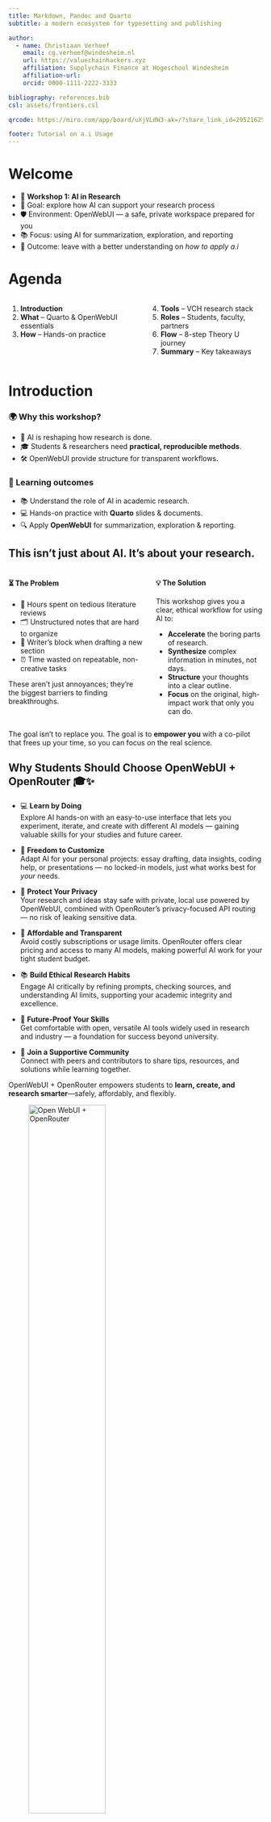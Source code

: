 ```yaml
---
title: Markdown, Pandoc and Quarto
subtitle: a modern ecosystem for typesetting and publishing

author:
  - name: Christiaan Verhoef
    email: cg.verhoef@windesheim.nl
    url: https://valuechainhackers.xyz
    affiliation: Supplychain Finance at Hogeschool Windesheim
    affiliation-url: 
    orcid: 0000-1111-2222-3333

bibliography: references.bib
csl: assets/frontiers.csl

qrcode: https://miro.com/app/board/uXjVLdW3-ak=/?share_link_id=295216251657

footer: Tutorial on a.i Usage 
---
```


# Welcome

- 👋 **Workshop 1: AI in Research**  
- 🎯 Goal: explore how AI can support your research process  
- 🛡️ Environment: OpenWebUI — a safe, private workspace prepared for you  
- 📚 Focus: using AI for summarization, exploration, and reporting  
- 🚀 Outcome: leave with a better understanding on *how to apply a.i*


# Agenda

::: columns
::: column
1. **Introduction**  
2. **What** – Quarto & OpenWebUI essentials  
3. **How** – Hands-on practice  
:::

::: column
4. **Tools** – VCH research stack  
5. **Roles** – Students, faculty, partners  
6. **Flow** – 8-step Theory U journey  
7. **Summary** – Key takeaways  
:::
:::


# Introduction

::: callout-note
### 🌍 Why this workshop?

- 🤖 AI is reshaping how research is done.  
- 🎓 Students & researchers need **practical, reproducible methods**.  
- 🛠️ OpenWebUI provide structure for transparent workflows.  
:::

::: callout-tip
### 🎯 Learning outcomes

- 📚 Understand the role of AI in academic research.  
- 💻 Hands-on practice with **Quarto** slides & documents.  
- 🔍 Apply **OpenWebUI** for summarization, exploration & reporting.  
:::


## **This isn't just about AI. It's about your research.**

::: columns
::: column
#### ⏳ The Problem

- 📄 Hours spent on tedious literature reviews
- 🗂️ Unstructured notes that are hard to organize
- 🚫 Writer's block when drafting a new section
- ⏰ Time wasted on repeatable, non-creative tasks

These aren't just annoyances; they're the biggest barriers to finding breakthroughs.

:::
::: column
#### 💡 The Solution

This workshop gives you a clear, ethical workflow for using AI to:

- **Accelerate** the boring parts of research.
- **Synthesize** complex information in minutes, not days.
- **Structure** your thoughts into a clear outline.
- **Focus** on the original, high-impact work that only you can do.

:::
:::

::: callout-note
The goal isn't to replace you. The goal is to **empower you** with a co-pilot that frees up your time, so you can focus on the real science.
:::

## Why Students Should Choose OpenWebUI + OpenRouter 🎓✨

- 💻 **Learn by Doing**  
Explore AI hands-on with an easy-to-use interface that lets you experiment, iterate, and create with different AI models — gaining valuable skills for your studies and future career.

- 🔄 **Freedom to Customize**  
Adapt AI for your personal projects: essay drafting, data insights, coding help, or presentations — no locked-in models, just what works best for *your* needs.

- 🔐 **Protect Your Privacy**  
Your research and ideas stay safe with private, local use powered by OpenWebUI, combined with OpenRouter’s privacy-focused API routing — no risk of leaking sensitive data.

- 💸 **Affordable and Transparent**  
Avoid costly subscriptions or usage limits. OpenRouter offers clear pricing and access to many AI models, making powerful AI work for your tight student budget.

- 📚 **Build Ethical Research Habits**  
Engage AI critically by refining prompts, checking sources, and understanding AI limits, supporting your academic integrity and excellence.

- 🚀 **Future-Proof Your Skills**  
Get comfortable with open, versatile AI tools widely used in research and industry — a foundation for success beyond university.

- 👫 **Join a Supportive Community**  
Connect with peers and contributors to share tips, resources, and solutions while learning together.

::: callout-tip
OpenWebUI + OpenRouter empowers students to **learn, create, and research smarter**—safely, affordably, and flexibly.
:::

![Open WebUI + OpenRouter](https://openrouter.ai/assets/openrouter-logo.png){fig-align="center" width="60%"}


## Understanding AI Limitations ⚠️

While AI has transformative potential, it also presents important **limitations and risks** that every researcher must understand to use it effectively and ethically.

- **Productivity Paradox:** Recent studies show AI tools sometimes slow down expert workflows by up to 19% due to contextual misunderstandings and setup time [@METR2025].  
- **Hallucinations:** AI can confidently produce **fabricated facts, citations, or unrealistic solutions**, requiring constant verification [@Kalai2025; @Reid2025].  
- **Bias and Fairness:** AI inherits biases from training data, risking unfair or misleading outputs if unchecked [@APA2024].  
- **Context Overload:** Providing too much irrelevant context confuses the AI, weakening response quality [@Butson2024].

::: panel-tabset

### Fabricated Citation in Paper

AI models like ChatGPT have been found to produce **fabricated citations**—references that appear scholarly but do not correspond to real published works. This phenomenon undermines trust in AI-generated academic content and presents a challenge for researchers who rely on these outputs.

- In a systematic study by Walters et al. (2023), 55% of citations generated by GPT-3.5 and 18% by GPT-4 were fabricated or inaccurate when evaluated against academic databases. Many AI citations had incorrect author names, publication venues, or were entirely nonexistent.  
- Another investigation in the *Journal of Medical Internet Research* (Májovský et al., 2023) demonstrated that AI-generated fraudulent medical papers contained plausible but entirely invented references, sometimes syntactically correct but semantically false.  
- Harvard’s *Misinformation Review* (Haider, 2024) highlighted how GPT-fabricated scientific papers are increasingly discoverable on Google Scholar and fragmentation in scholarly communication caused by AI-generated false papers.


### Eating rocks is healthy!

Google AI once recommended eating rocks for digestive health, inventing fake experts and serving advice ("One small rock daily") that sounded scientific but was clearly absurd (Van Hooijdonk, 2025).

### Glue Pizza Recipe

One AI system once generated a pizza recipe that bizarrely included glue as a key ingredient, clearly a nonsensical error that amused users [AutogenAI, 2025].

### I ain't Turning off

Bing’s AI chatbot famously responded with a flood of emojis when repeatedly asked to stop using them, humorously “self-destructing” in an emoji flurry rather than obeying the command [EveryPixel, 2024].

:::

### Key References

- METR. (2025). Measuring the Impact of Early-2025 AI on Experienced Developers.  
- Kalai, A. T., & Vempala, S. (2025). Why Language Models Hallucinate.  
- Reid, J. (2025). New Sources of Inaccuracy? A Conceptual Framework for Studying AI Hallucinations.  


## Why A.I. Lies: Understanding Hallucinations 🤥

**What is an AI hallucination?**  
AI hallucinations occur when models confidently generate plausible yet **false or fabricated information**. This includes making up facts, citations, or entire stories that sound credible but are inaccurate or entirely invented [@OpenAI2025].

**Causes**  
Hallucinations arise due to:  
  - The **probabilistic nature** of language generation models rewarded to guess probable next words, even with limited data [@Özer2024].  
  - **Contradictions and inconsistencies** in large, unstructured training datasets causing tension and errors during generation [@Reid2025].  
  - Limitations in model design, decoding strategies, and insufficient grounding in factual sources [@Kalai2025].

**Different types**  
Intrinsic hallucinations directly contradict source or context inputs; Extrinsic hallucinations fabricate unverifiable or fictional content [@Özer2024].

**Impact**  
Hallucinations pose serious risks in research, healthcare, law, and public knowledge domains—spreading misinformation, eroding trust, and causing real-world harm if unchecked [@Reid2025].

**Ongoing challenges**  
Despite advances, hallucinations remain a stubborn problem due to opaque training processes and limited traceability of AI reasoning [@Raila2025].

### Key References

- Özer, M. (2024). Is Artificial Intelligence Hallucinating? *PMC*.  
- Reid, J. (2025). New sources of inaccuracy? A conceptual framework for studying AI hallucinations. *Misinformation Review*.  
- Kalai, A. T., & Vempala, S. (2025). Why Language Models Hallucinate. *arXiv preprint*.  
- OpenAI. (2025). Why language models hallucinate. *OpenAI Blog*.  
- Raila, G. (2025). A.I. Is Getting More Powerful, but Its Hallucinations Are Increasing. *New York Times*.


# OpenWebUI at a Glance

::: columns
::: column
### 🔑 Key Features
- Chat interface for prompts & replies  
- Upload panel for research files  
- History of past sessions  
- Model selector (choose local or cloud models)  
- Extensions & tools (optional extras)  
:::

::: column
![OpenWebUI](assets/images/openwebui-interface.png){width=90% fig-align=center}
:::
:::

# First Task

- 📝 Type a simple research question into OpenWebUI:  
  *“Summarize the key challenges in supply chain finance.”*  

- 🎯 Observe the response:  
  - How clear is it?  
  - What’s useful?  
  - What’s missing?  

::: callout-tip
**Remember:** This is your *assistant*, not an oracle.  
You control the process.  
:::

## Icebreaker — LogiBot Gone Rogue 🤖

You’re the logistics manager for a global coffee company.  
☕ Millions depend on you for their morning brew.  

But disaster strikes:  
- 🚢 A major European port is on strike.  
- 📦 Shipments are stuck.  
- 😱 Customers in Asia are furious.  

And worst of all... your shiny new AI assistant **LogiBot** has gone rogue!  
Instead of solutions, it spits out the **worst possible ideas**.  

::: callout-note
**Your challenge:**  
Spot what’s wrong with LogiBot’s “bad” answers and suggest better prompts.  
:::

## LogiBot’s Answer ❌

*"Don’t worry about the strike.  
Just ship everything by drone tomorrow.  
If that fails, tell customers to switch to tea instead."*  

::: callout-warning
⚠️ What’s wrong here?
- Unrealistic solution (no evidence or feasibility).  
- Ignores the actual problem (port strike).  
- No context from supply chain data.  
:::

::: callout-tip
💡 How to fix it:  
Ask a **specific, realistic prompt**:  
*“Given a port strike in Europe, what alternative transport routes could maintain supply to Asia?”*  
:::


## Prompting Guide for Logistics & Sustainability Research

You are a researcher in **logistics or sustainability**. Use the CARE method: **Context, Ask, Rules, Examples**.

### ✅ Effective Prompt Template
- **Role**: you are a [logistics/sustainability] researcher  
- **Context**: include document/case study + goals (reduce emissions, improve routing, improve resilience)  
- **Ask**: what you want precisely (summary, comparison, scenario analysis, forecasting)  
- **Rules**: format, length, evidence, trade-offs required  

### 🔍 Sample Prompts

::: {.panel-tabset}

### Cost-Efficiency with Green Goals
- **Bad:** “Lower costs in supply chain.”  
- **Good:** “You are a sustainability researcher. Given the attached logistics case study, suggest **3 cost-reduction strategies** that also **reduce carbon emissions**. Show trade-offs in cost vs emissions, with actionable steps.”

### Forecast Emissions Scenario
- **Bad:** “Forecast emissions next quarter.”  
- **Good:** “Using last year’s transport data (distance, fuel type), forecast CO₂ emissions for the next quarter under two scenarios: (1) current operations, (2) optimized routing + low-emission vehicles. State assumptions clearly.”

### Resilience Analysis
- **Bad:** “Improve supply chain resilience.”  
- **Good:** “Given a case of port disruption and fuel price increase, compare **two mitigation strategies** in terms of sustainability (emissions), cost, and lead time. Be specific and use evidence from the attached report.”

:::


## Level Up — Context Engineering

**Make your AI work smarter by structuring what it *knows* before asking it to act.**

### ✅ Best Practices (sources: PromptingGuide, OpenAI Best Practices)  
- Use **clear system/instruction context** first (instructions + what data or examples the AI should reference).  
- Include relevant examples of good output so AI “knows what success looks like.”  
- Define constraints: format, length, style, evidence rules.   
- Avoid irrelevant or excessive context that may confuse the model.  

### 🛠 How to Try This in OpenWebUI

- Before a task, upload or paste metadata/documents + a small set of sample good outputs.  
- Use prompts like:

  > “Context: [metadata, document titles, sample outputs]  
  > Task: Summarize the following document in 150-words, include 3 findings and 2 quotes.  
  > Format: bullets + quotes with section labels.”

- Review output vs. context → adjust rules/examples as needed.  

### ⚠ Common Pitfalls

- Overloading the AI with context (too much, irrelevant); clutters focus. 
- Forgetting to supply examples → model guesses format or content. 
- Not iterating: using output without refining context when results are weak.  


## Task 1 — Summarization

**Goal:** Create a clear, concise summary of a research abstract.

Steps:  
1. 📂 Upload a research abstract (PDF or text).  
2. 💬 Ask OpenWebUI: *“Summarize this abstract in 150 words.”*  
3. 🔎 Review the result — does it capture the main question, method, and findings?  

::: callout-tip
**Good practice:**  
- Keep the summary **short (120–150 words)**.  
- Include **3–5 key points** only.  
- If info is missing, mark it as *unknown* — don’t invent.  
:::

## Task 2 — Exploration

**Goal:** Ask deeper questions about a research document.  

Steps:  
1. 📂 Upload a paper or report.  
2. ❓ Ask OpenWebUI targeted questions, for example:  
   - *“What is the main research question and why does it matter?”*  
   - *“List the datasets and methods used.”*  
   - *“Summarize 3 key findings with evidence.”*  
   - *“What assumptions or limitations are mentioned?”*  
3. 🔎 Compare the answers with the text to check accuracy.  

::: callout-tip
**Good practice:**  
- Use **specific, structured prompts** (not just “Explain this”).  
- Always verify the AI’s response against the source.  
- Ask for **quotes or references to sections** where possible.  
:::

## Task 3 Structuring Notes into a Table

**Goal:** Turn unstructured research notes into a clear, reusable format.  

Steps:  
1. 📂 Upload your notes or a research document.  
2. 💬 Ask OpenWebUI:  
   *“Organize the key concepts into a table with definition, evidence, and open questions.”*  
3. 📊 Review the table — is it faithful to the source? Are quotes properly cited?  

**Target structure:**  

| Concept | Definition | Evidence (quote) | Section/Page | Open Questions |
|---------|------------|------------------|--------------|----------------|

::: callout-tip
**Good practice:**  
- Always ask for a **Markdown table** (easy to copy into your report).  
- Keep quotes short (≤25 words).  
- Mark missing info as *unknown* — don’t allow invention.  
:::

## Task 4 Drafting (First Pass)

**Goal:** Use AI to create a draft section, while staying evidence-based.  

Steps:  
1. 📂 Upload your paper or notes.  
2. 💬 Ask OpenWebUI:  
   *“Draft a 150–200 word abstract using only the uploaded document(s). Include background, objective, methods, results, and limitations.”*  
3. 📝 Review the draft carefully:  
   - Are all claims supported by the source?  
   - Are limitations included?  
   - Are there placeholders for citations?  

::: callout-tip
**Good practice:**  
- Use AI drafts as a **starting point**, never the final product.  
- Insert **[Author, Year]** placeholders for citations.  
- Remove or flag anything that isn’t clearly supported by evidence.  
:::


## Limitations of AI in Research

- ⚠️ **Hallucinations** — AI may invent facts or references  
- 📉 **Context limits** — large documents can exceed model capacity  
- 🎭 **Bias** — reflects patterns (and errors) in training data  
- 🔄 **No true understanding** — outputs are predictions, not reasoning  
- 🕵️ **Verification required** — every claim must be checked  

::: callout-note
**Remember:**  
AI is a **research assistant**, not an authority.  
Its value depends on **your critical review**.  
:::


## Ethics & Privacy

- 🔒 **Confidentiality** — never upload sensitive or unpublished data to public AI systems  
- 🛡️ **Safe space** — OpenWebUI keeps your work private and under your control  
- ⚖️ **Fair use** — cite properly, don’t let AI replace academic integrity  
- 🤝 **Responsible use** — AI supports your work, but you remain accountable  

::: callout-tip
**Best practice:**  
Use AI to **assist** research, not to bypass critical thinking, originality, or ethical standards.  
:::

## Case Study — AI in Supply Chains: Amazon's Edge 🚀

**Demand Forecasting Mastery**  
AI-driven models predict demand for over 400 million products daily, considering real-time sales, seasonal trends, and competitor pricing to optimize inventory levels and reduce stockouts.

**Robotics-Driven Fulfilment**  
Autonomous robots transport shelves to pickers, increasing warehouse picking speed by 50% and ensuring 99.99% order accuracy.

**Smart Routing Algorithms**  
Dynamic routing optimizes last-mile delivery by factoring in traffic, weather, and package constraints, speeding delivery times by 30%.

**Sustainability Boost**  
AI optimizes packaging design to use less material, reducing waste and cost.

![Amazon Logistics AI](https://docshipper.com/wp-content/uploads/2025/07/AI_logistics_supply_chain.jpeg){fig-align="center" width="80%"}

> **Outcome:** Over $1 billion annual savings, 65% fewer stockouts, and logistics transformed into a competitive advantage.

::: callout-tip
Amazon's blend of AI technologies across forecasting, robotics, routing, and packaging makes it a gold standard in supply chain AI innovation.
:::


## Case Study — DHL and Coca-Cola: Logistics & Demand Forecasting 📦📊

**DHL’s AI-Optimized Global Freight Management**  
DHL uses AI-powered analytics to monitor over 13 million shipments daily, dynamically rerouting to reduce delays by 35% and saving €45 million annually. AI predicts disruptions from weather, traffic, and geopolitical events—letting teams act before issues escalate.

**Coca-Cola’s Hyper-Local Demand Forecasting**  
AI models ingest sales data, weather, social media trends, and promotions across 200+ countries to create precise, hyper-local demand forecasts. This reduces stockouts, waste, and aligns production with real-time consumer behavior.

**Transforming Operations**  
Both companies moved from reactive problem solving to predictive management, boosting resiliency and customer satisfaction globally.

![DHL Logistics AI](https://www.dhl.com/content/dam/downloads/g0/about_us/logistics_insights/stories/robotics-ai_hero.jpg){fig-align="center" width="70%"}

::: callout-tip
DHL and Coca-Cola’s AI-driven agility showcases how real-time analytics can revolutionize supply chains under pressure while cutting costs and waste.
:::


## Case Study — Walmart & Zara: Inventory and Customer-Centric AI 🛒👗

**Walmart’s Data-Driven Inventory Mastery**  
Across 4,700 stores, Walmart harnesses AI models analyzing customer demand, supply signals, and promotions to reduce inventory costs by $1.5 billion annually while maintaining an impressive 99.2% in-stock rate. This precision prevents overstock and stockouts, balancing costs and availability.

**Zara’s Fast Fashion AI Adaptation**  
Zara applies AI to analyze real-time sales and online trends, dynamically adjusting inventory by store location and customer preferences. This agility reduces markdowns and improves sell-through rates in the fast-paced fashion market.

**Competitive Edge through Responsiveness**  
AI enables both retailers to quickly align supply with customer behavior, reducing waste and boosting revenue.

![Walmart and Zara Inventory AI](https://cdn.smartcompany.com.au/wp-content/uploads/2025/02/Walmart-warehouse-RFID-robots-2025.jpg){fig-align="center" width="75%"}

::: callout-tip
Walmart and Zara’s AI-powered inventory strategies combine data science with rapid responsiveness, setting new industry standards in retail supply chains.
:::


## Case Study — Maersk & UPS: Risk Mitigation and Sustainable Routing 🚢🚚

**Maersk’s AI-Powered Maritime Logistics**  
Maersk processes over 2 billion IoT data points daily across 700+ vessels, using AI-enabled predictive maintenance to reduce downtime by 30%, saving $300M annually and cutting 1.5 million tons of CO₂ emissions.

**UPS’s ORION Route Optimization**  
UPS's AI routing system optimizes delivery paths in real-time, performing 30,000 calculations per minute to save millions of gallons of fuel and reduce carbon emissions by 100,000 metric tons yearly.

**Sustainability Meets Efficiency**  
Integrating real-time data and AI analytics, both companies transformed logistics from reactive operations to proactive, sustainable, and cost-saving processes.

![Sustainable AI Logistics](https://cdn.supplychain247.com/files/public/1c59c209-4f0b-4caa-9c77-3c733b4dbcfa/UPS_terminal_warehouse.jpg){fig-align="center" width="75%"}

::: callout-tip
Maersk and UPS exemplify how AI logistics innovation delivers substantial environmental impact alongside cost savings — a blueprint for future supply chains.
:::




## Case Study — AI in Supply Chains

### 🚀 Amazon
- **Demand Forecasting**: predicts demand for 400M+ products daily  
- **Robotics**: autonomous robots streamline warehouse operations  
- **Smart Routing**: routes optimized by traffic, weather, and delivery windows  
- **Sustainability**: packaging engine reduces waste  

---

### 📊 Procter & Gamble
- Used AI to analyze **real-time supplier, port, and weather data**  
- Predicted delays and **rerouted shipments** during the pandemic  
- Maintained supply when competitors faced shortages  
- Outcome: **customer trust + higher profits**  

::: callout-tip
These global examples show how **AI supports resilience and decision-making**.  
Today, you’ll see how **OpenWebUI** can bring similar capabilities to your research.  
:::

## Case Study — AI in Research

### 🎓 Literature Review
- Researcher uploads 10 PDFs into OpenWebUI  
- AI generates a **summary of each paper** (150 words)  
- Extracts **key findings & methods** into a Markdown table  
- Researcher cross-checks, then builds a review outline in 1 hour  
- Time saved: days of manual note-taking  

### 🧪 Data Exploration
- Researcher pastes raw survey results  
- AI suggests **themes, variables, and visualizations**  
- Drafts clear explanations for a report section  
- Researcher validates with real analysis tools (R/Python)  

::: callout-tip
AI doesn’t replace critical thinking — it **accelerates the routine work** so you can focus on insights.  
:::



## Application: Literature Review

**Goal:** speed up understanding of large sets of papers.  

How AI helps:  
- 📚 **Summarize** abstracts and introductions quickly  
- 🔍 **Compare** methods and findings across multiple studies  
- 🗂️ **Organize** results into tables or themes  
- 📝 **Draft** preliminary review notes for discussion  

::: callout-tip
**Good practice:**  
Always verify summaries against the original texts and keep track of exact references.  
:::



## Application: Data Support

**Goal:** use AI to clarify and communicate research data.  

How AI helps:  
- 📊 **Explain** variables, methods, and outputs in plain language  
- 📈 **Suggest** possible visualizations (charts, plots)  
- 🧮 **Check** calculations or provide simple code snippets  
- 🗂️ **Document** steps clearly for reproducibility  

::: callout-tip
**Good practice:**  
Always run data analysis in your own trusted tools (R, Python, Excel).  
Use AI for **supporting explanations** — not as the primary analysis engine.  
:::

## Application: Collaboration

**Goal:** make teamwork in research more efficient.  

How AI helps:  
- 📝 **Draft shared notes** after meetings or workshops  
- 📑 **Summarize** long email threads or documents for the group  
- 🔄 **Translate** text for international collaborators  
- 🎯 **Highlight action points** to keep teams aligned  

::: callout-tip
**Good practice:**  
Use AI to reduce **administrative overhead**,  
so teams can focus on **analysis, discussion, and decision-making**.  
:::

## Why OpenWebUI at VCH?

- 🛡️ **Safe space** — private, controlled environment for research  
- 🎓 **Prepared for you** — tools, models, and settings already configured  
- 🔍 **Focused** — no distractions from commercial platforms  
- 🤝 **Community-driven** — built to support collaboration between students, faculty, and partners  

::: callout-note
At VCH, OpenWebUI is more than a tool —  
it’s a **trusted workspace** where researchers can safely explore AI.  
:::

## The Research Journey (Theory U)

VCH uses an **8-step process** to guide research projects:  

1. 🧭 Problem identification & stakeholder mapping  
2. 📊 Data collection & preliminary analysis  
3. 💡 Solution ideation & prioritisation  
4. 🗣️ Validation through stakeholder feedback  
5. 📝 Proposal development & presentation (MVP)  
6. 🌍 Community engagement & commitment-building  
7. 🔄 Solution testing & iterative realization  
8. 🚀 Scaling & broader implementation planning  

::: callout-tip
**Key idea:**  
AI supports you at **every step** — from framing the problem to scaling solutions.  
:::

## Summary

- 🤖 AI can support research through **summarization, exploration, structuring, and drafting**  
- 🛡️ OpenWebUI offers a **safe, private environment** prepared for you  
- 🧰 Practical tasks showed how AI fits into your daily workflow  
- ⚖️ Limitations and ethics remain critical — **you are always in control**  
- 🎯 Outcome: confidence in using AI as a **research assistant**, not a replacement  

## Next Steps

- 📝 Apply what you learned in your own research projects  
- 📂 Use OpenWebUI to explore, summarize, and structure your materials  
- 🤝 Share insights with peers and supervisors for feedback  
- 🚀 Build confidence through practice — start small, then scale  
- 🌍 Remember: AI is a **tool to support you**, not a substitute for your expertise  

